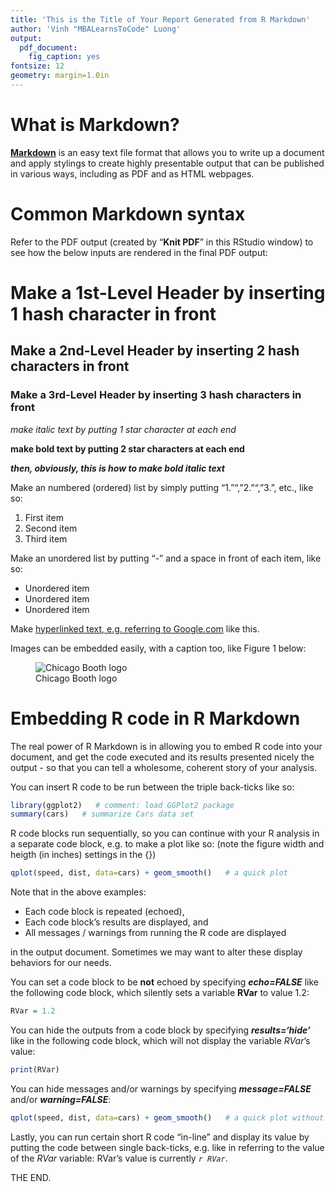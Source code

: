 ---
title: 'This is the Title of Your Report Generated from R Markdown'
author: 'Vinh "MBALearnsToCode" Luong'
output:
  pdf_document:
    fig_caption: yes
fontsize: 12
geometry: margin=1.0in
---
<!-- comment: the above block between the two sets of triple dashes specify the Title of the document and some common formatting settings --> 


# What is Markdown?

[**Markdown**](http://daringfireball.net/projects/markdown) is an easy text file format that allows you to write up a document and apply stylings to create highly presentable output that can be published in various ways, including as PDF and as HTML webpages.


# Common Markdown syntax

Refer to the PDF output (created by "**Knit PDF**" in this RStudio window) to see how the below inputs are rendered in the final PDF output:

# Make a 1st-Level Header by inserting 1 hash character in front

## Make a 2nd-Level Header by inserting 2 hash characters in front

### Make a 3rd-Level Header by inserting 3 hash characters in front

*make italic text by putting 1 star character at each end*

**make bold text by putting 2 star characters at each end**

***then, obviously, this is how to make bold italic text***

Make an numbered (ordered) list by simply putting "1."", "2."", "3.", etc., like so:

1. First item
2. Second item
3. Third item

Make an unordered list by putting "-" and a space in front of each item, like so:

- Unordered item
- Unordered item
- Unordered item

Make [hyperlinked text, e.g. referring to Google.com](http://www.google.com) like this.

Images can be embedded easily, with a caption too, like Figure 1 below:

![Chicago Booth logo](http://pbs.twimg.com/profile_images/447102503071789057/J_XkI6lI.jpeg)


# Embedding R code in R Markdown

The real power of R Markdown is in allowing you to embed R code into your document, and get the code executed and its results presented nicely the output - so that you can tell a wholesome, coherent story of your analysis.

You can insert R code to be run between the triple back-ticks like so:

```{r}
library(ggplot2)   # comment: load GGPlot2 package 
summary(cars)   # summarize Cars data set
```

R code blocks run sequentially, so you can continue with your R analysis in a separate code block, e.g. to make a plot like so: (note the figure width and heigth (in inches) settings in the {})

```{r fig.height=3, fig.width=4}
qplot(speed, dist, data=cars) + geom_smooth()   # a quick plot
```

Note that in the above examples:

- Each code block is repeated (echoed),
- Each code block's results are displayed, and
- All messages / warnings from running the R code are displayed

in the output document. Sometimes we may want to alter these display behaviors for our needs.

You can set a code block to be **not** echoed by specifying ***echo=FALSE*** like the following code block, which silently sets a variable **RVar** to value 1.2:

```{r echo=FALSE}
RVar = 1.2
```

You can hide the outputs from a code block by specifying ***results='hide'*** like in the following code block, which will not display the variable *RVar*'s value:

```{r results='hide'}
print(RVar)
```

You can hide messages and/or warnings by specifying ***message=FALSE*** and/or ***warning=FALSE***:

```{r fig.height=3, fig.width=4, message=FALSE, warning=FALSE}
qplot(speed, dist, data=cars) + geom_smooth()   # a quick plot without messages / warnings
```

Lastly, you can run certain short R code "in-line" and display its value by putting the code between single back-ticks, e.g. like in referring to the value of the *RVar* variable: RVar's value is currently *`r RVar`*.

THE END.
